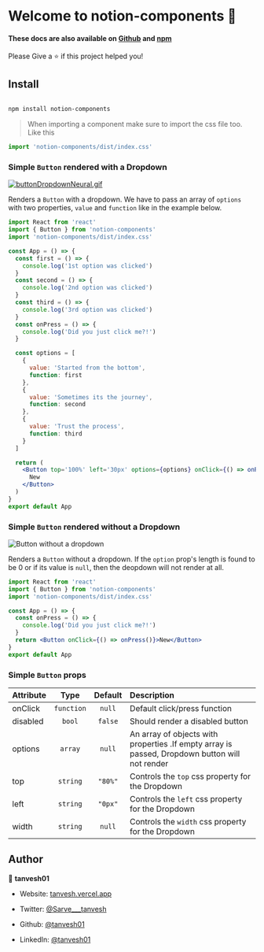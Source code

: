 
<Meta title='Example/Introduction' />

<style>{`

`}</style>

# Welcome to notion-components 👋

#### These docs are also available on [Github](https://github.com/tanvesh01/notion-components) and [npm](https://www.npmjs.com/package/notion-components)

Please Give a ⭐️ if this project helped you!

## Install

```sh

npm install notion-components

```

> When importing a component make sure to import the css file too. Like this

```jsx
import 'notion-components/dist/index.css'
```

### Simple `Button` rendered with a Dropdown

[![buttonDropdownNeural.gif](https://s2.gifyu.com/images/buttonDropdownNeural.gif)](https://gifyu.com/image/Uvr8)

Renders a `Button` with a dropdown. We have to pass an array of `options` with two properties, `value` and `function` like in the example below.

```jsx
import React from 'react'
import { Button } from 'notion-components'
import 'notion-components/dist/index.css'

const App = () => {
  const first = () => {
    console.log('1st option was clicked')
  }
  const second = () => {
    console.log('2nd option was clicked')
  }
  const third = () => {
    console.log('3rd option was clicked')
  }
  const onPress = () => {
    console.log('Did you just click me?!')
  }

  const options = [
    {
      value: 'Started from the bottom',
      function: first
    },
    {
      value: 'Sometimes its the journey',
      function: second
    },
    {
      value: 'Trust the process',
      function: third
    }
  ]

  return (
    <Button top='100%' left='30px' options={options} onClick={() => onPress()}>
      New
    </Button>
  )
}
export default App
```

### Simple `Button` rendered without a Dropdown

![Button without a dropdown](https://s2.gifyu.com/images/buttonMost.gif)

Renders a `Button` without a dropdown. If the `option` prop's length is found to be 0 or if its value is `null`, then the deopdown will not render at all.

```jsx
import React from 'react'
import { Button } from 'notion-components'
import 'notion-components/dist/index.css'

const App = () => {
  const onPress = () => {
    console.log('Did you just click me?!')
  }
  return <Button onClick={() => onPress()}>New</Button>
}
export default App
```

### Simple `Button` props

| Attribute |    Type    | Default | Description                                                                                    |
| :-------- | :--------: | :-----: | :--------------------------------------------------------------------------------------------- |
| onClick   | `function` | `null`  | Default click/press function                                                                   |
| disabled  |   `bool`   | `false` | Should render a disabled button                                                                |
| options   |  `array`   | `null`  | An array of objects with properties .If empty array is passed, Dropdown button will not render |
| top       |  `string`  | `"80%"` | Controls the `top` css property for the Dropdown                                               |
| left      |  `string`  | `"0px"` | Controls the `left` css property for the Dropdown                                              |
| width     |  `string`  | `null`  | Controls the `width` css property for the Dropdown                                             |

## Author

👤 **tanvesh01**

- Website: [tanvesh.vercel.app](https://tanvesh.vercel.app/)

- Twitter: [@Sarve\_\_\_tanvesh](https://twitter.com/Sarve___tanvesh)

- Github: [@tanvesh01](https://github.com/tanvesh01)

- LinkedIn: [@tanvesh01](https://linkedin.com/in/tanvesh01)
